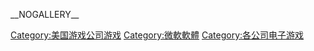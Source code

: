 
{{DEFAULTSORT:Microsoft Games}}
[[Category:美国游戏公司游戏|Category:美国游戏公司游戏]]
[[Category:微軟軟體|Category:微軟軟體]]
[[Category:各公司电子游戏|Category:各公司电子游戏]]

__NOGALLERY__